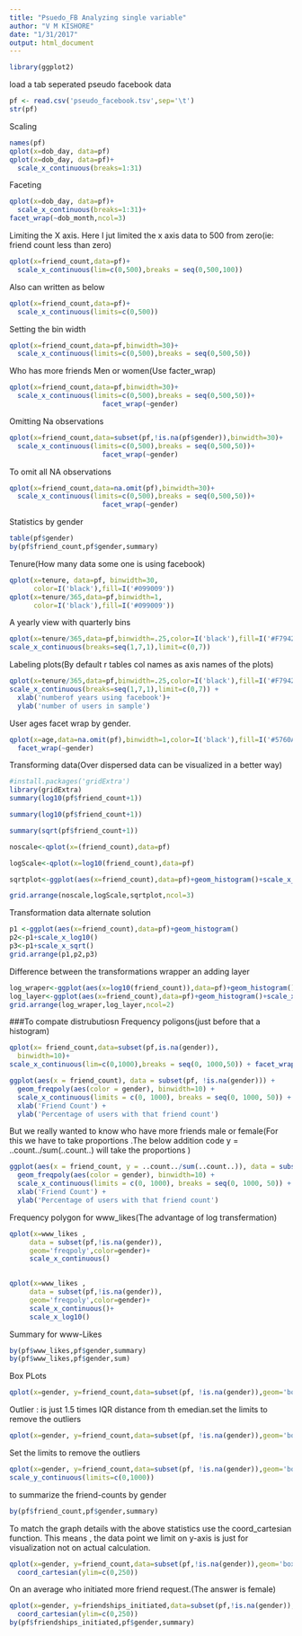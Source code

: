 ```yaml
---
title: "Psuedo_FB Analyzing single variable"
author: "V M KISHORE"
date: "1/31/2017"
output: html_document
---
```


```r
library(ggplot2)

```


load a tab seperated pseudo facebook data
```r
pf <- read.csv('pseudo_facebook.tsv',sep='\t')
str(pf)

```

Scaling
```r
names(pf)
qplot(x=dob_day, data=pf)
qplot(x=dob_day, data=pf)+
  scale_x_continuous(breaks=1:31)

```


Faceting
```r
qplot(x=dob_day, data=pf)+
  scale_x_continuous(breaks=1:31)+
facet_wrap(~dob_month,ncol=3)

```



Limiting the X axis. Here I jut limited the x axis data to 500 from zero(ie: friend count less than zero)
```r
qplot(x=friend_count,data=pf)+
  scale_x_continuous(lim=c(0,500),breaks = seq(0,500,100))
```

Also can written as below
```r
qplot(x=friend_count,data=pf)+
  scale_x_continuous(limits=c(0,500))

```

Setting the bin width 
```r
qplot(x=friend_count,data=pf,binwidth=30)+
  scale_x_continuous(limits=c(0,500),breaks = seq(0,500,50))

```


Who has more friends Men or women(Use facter_wrap)
```r
qplot(x=friend_count,data=pf,binwidth=30)+
  scale_x_continuous(limits=c(0,500),breaks = seq(0,500,50))+
                       facet_wrap(~gender)

```


Omitting Na observations
```r

qplot(x=friend_count,data=subset(pf,!is.na(pf$gender)),binwidth=30)+
  scale_x_continuous(limits=c(0,500),breaks = seq(0,500,50))+
                       facet_wrap(~gender)

```

To omit all NA observations 
```r
qplot(x=friend_count,data=na.omit(pf),binwidth=30)+
  scale_x_continuous(limits=c(0,500),breaks = seq(0,500,50))+
                       facet_wrap(~gender)

```

Statistics by gender
```r
table(pf$gender)
by(pf$friend_count,pf$gender,summary)
```




Tenure(How many data some one is using facebook)
```r
qplot(x=tenure, data=pf, binwidth=30, 
      color=I('black'),fill=I('#099009'))
qplot(x=tenure/365,data=pf,binwidth=1,
      color=I('black'),fill=I('#099009'))  

```



A yearly view with quarterly bins
```r
qplot(x=tenure/365,data=pf,binwidth=.25,color=I('black'),fill=I('#F79420'))+
scale_x_continuous(breaks=seq(1,7,1),limit=c(0,7)) 

```


Labeling plots(By default r tables col names as axis names of the plots)
```r
qplot(x=tenure/365,data=pf,binwidth=.25,color=I('black'),fill=I('#F79420'))+
scale_x_continuous(breaks=seq(1,7,1),limit=c(0,7)) +
  xlab('numberof years using facebook')+
  ylab('number of users in sample')

```


User ages facet wrap by gender.
```r
qplot(x=age,data=na.omit(pf),binwidth=1,color=I('black'),fill=I('#5760AB'))+
  facet_wrap(~gender)

```



Transforming data(Over dispersed data can be visualized in a better way)
```r
#install.packages('gridExtra') 
library(gridExtra) 
summary(log10(pf$friend_count+1))

summary(log10(pf$friend_count+1))

summary(sqrt(pf$friend_count+1))

```



```r
noscale<-qplot(x=(friend_count),data=pf)

logScale<-qplot(x=log10(friend_count),data=pf) 

sqrtplot<-ggplot(aes(x=friend_count),data=pf)+geom_histogram()+scale_x_sqrt() 

grid.arrange(noscale,logScale,sqrtplot,ncol=3)
```


Transformation data alternate solution
```r
p1 <-ggplot(aes(x=friend_count),data=pf)+geom_histogram()
p2<-p1+scale_x_log10()
p3<-p1+scale_x_sqrt()
grid.arrange(p1,p2,p3)
```


Difference between the transformations wrapper an adding layer
```r
log_wraper<-ggplot(aes(x=log10(friend_count)),data=pf)+geom_histogram()
log_layer<-ggplot(aes(x=friend_count),data=pf)+geom_histogram()+scale_x_log10()
grid.arrange(log_wraper,log_layer,ncol=2)

```




###To compate distrubutiosn Frequency poligons(just before that a histogram)
```r

qplot(x= friend_count,data=subset(pf,is.na(gender)),
  binwidth=10)+
scale_x_continuous(lim=c(0,1000),breaks = seq(0, 1000,50)) + facet_wrap(~gender)

ggplot(aes(x = friend_count), data = subset(pf, !is.na(gender))) + 
  geom_freqpoly(aes(color = gender), binwidth=10) + 
  scale_x_continuous(limits = c(0, 1000), breaks = seq(0, 1000, 50)) + 
  xlab('Friend Count') + 
  ylab('Percentage of users with that friend count')

```


But we really wanted to know who have more friends male or female(For this we have to take proportions .The below addition code y = ..count../sum(..count..) will take the proportions )
```r
ggplot(aes(x = friend_count, y = ..count../sum(..count..)), data = subset(pf, !is.na(gender))) + 
  geom_freqpoly(aes(color = gender), binwidth=10) + 
  scale_x_continuous(limits = c(0, 1000), breaks = seq(0, 1000, 50)) + 
  xlab('Friend Count') + 
  ylab('Percentage of users with that friend count')
```





Frequency polygon for www_likes(The advantage of log transfermation)
```r

qplot(x=www_likes ,
     data = subset(pf,!is.na(gender)),
     geom='freqpoly',color=gender)+
     scale_x_continuous()
     

qplot(x=www_likes ,
     data = subset(pf,!is.na(gender)),
     geom='freqpoly',color=gender)+
     scale_x_continuous()+
     scale_x_log10()  

```


Summary for www-Likes
```r
by(pf$www_likes,pf$gender,summary)
by(pf$www_likes,pf$gender,sum)

```



Box PLots
```r
qplot(x=gender, y=friend_count,data=subset(pf, !is.na(gender)),geom='boxplot')

```


Outlier : is just 1.5 times IQR distance from th emedian.set the limits to remove the outliers
```r
qplot(x=gender, y=friend_count,data=subset(pf, !is.na(gender)),geom='boxplot',ylim=c(0,1000)) 

```


Set the limits to remove the outliers
```r
qplot(x=gender, y=friend_count,data=subset(pf, !is.na(gender)),geom='boxplot')+
scale_y_continuous(limits=c(0,1000))

```



to summarize the friend-counts by gender
```r
by(pf$friend_count,pf$gender,summary)
```



To match the graph details with the above statistics use the coord_cartesian function.
This means , the data point we limit on y-axis is just for visualization not on actual calculation.
```r
qplot(x=gender, y=friend_count,data=subset(pf,!is.na(gender)),geom='boxplot')+
  coord_cartesian(ylim=c(0,250))

```


On an average who initiated more friend request.(The answer is female)
```r
qplot(x=gender, y=friendships_initiated,data=subset(pf,!is.na(gender)),geom='boxplot')+
  coord_cartesian(ylim=c(0,250))
by(pf$friendships_initiated,pf$gender,summary)
```


